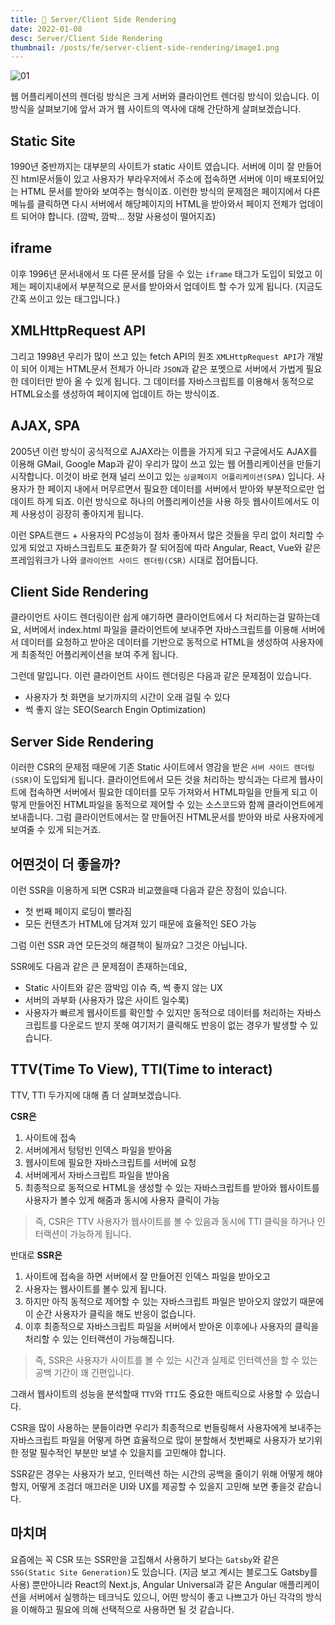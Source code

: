 ```yaml
---
title: 🔮 Server/Client Side Rendering
date: 2022-01-08
desc: Server/Client Side Rendering
thumbnail: /posts/fe/server-client-side-rendering/image1.png
---
```


![01](/posts/fe/server-client-side-rendering/image1.png)

웹 어플리케이션의 렌더링 방식은 크게 서버와 클라이언트 렌더링 방식이 있습니다. 이 방식을 살펴보기에 앞서 과거 웹 사이트의 역사에 대해 간단하게 살펴보겠습니다.

## Static Site
1990년 중반까지는 대부분의 사이트가 static 사이트 였습니다. 서버에 이미 잘 만들어진 html문서들이 있고 사용자가 부라우저에서 주소에 접속하면 서버에 이미 배포되어있는 HTML 문서를 받아와 보여주는 형식이죠. 이런한 방식의 문제점은 페이지에서 다른 메뉴를 클릭하면 다시 서버에서 해당페이지의 HTML을 받아와서 페이지 전체가 업데이트 되어야 합니다. (깜박, 깜박... 정말 사용성이 떨어지죠)

## iframe
이후 1996년 문서내에서 또 다른 문서를 담을 수 있는 `iframe` 태그가 도입이 되었고 이제는 페이지내에서 부분적으로 문서를 받아와서 업데이트 할 수가 있게 됩니다. (지금도 간혹 쓰이고 있는 태그입니다.)

## XMLHttpRequest API
그리고 1998년 우리가 많이 쓰고 있는 fetch API의 원조 `XMLHttpRequest API`가 개발이 되어 이제는 HTML문서 전체가 아니라 `JSON`과 같은 포멧으로 서버에서 가법게 필요한 데이터만 받아 올 수 있게 됩니다. 그 데이터를 자바스크립트를 이용해서 동적으로 HTML요소를 생성하여 페이지에 업데이트 하는 방식이죠.

## AJAX, SPA
2005년 이런 방식이 공식적으로 AJAX라는 이름을 가지게 되고 구글에서도 AJAX를 이용해 GMail, Google Map과 같이 우리가 많이 쓰고 있는 웹 어플리케이션을 만들기 시작합니다. 이것이 바로 현재 널리 쓰이고 있는 `싱글페이지 어플리케이션(SPA)` 입니다. 
사용자가 한 페이지 내에서 머무르면서 필요한 데이터를 서버에서 받아와 부분적으로만 업데이트 하게 되죠. 이런 방식으로 하나의 어플리케이션을 사용 하듯 웹사이트에서도 이제 사용성이 굉장히 좋아지게 됩니다.

이런 SPA트랜드 + 사용자의 PC성능이 점차 좋아져서 많은 것들을 무리 없이 처리할 수 있게 되었고 자바스크립트도 표준화가 잘 되어짐에 따라 Angular, React, Vue와 같은 프레임워크가 나와 `클라이언트 사이드 렌더링(CSR)` 시대로 접어듭니다.

## Client Side Rendering
클라이언트 사이드 렌더링이란 쉽게 얘기하면 클라이언트에서 다 처리하는걸 말하는데요, 서버에서 index.html 파일을 클라이언트에 보내주면 자바스크립트를 이용해 서버에서 데이터를 요청하고 받아온 데이터를 기반으로 동적으로  HTML을 생성하여 사용자에게 최종적인 어플리케이션을 보여 주게 됩니다.

그런데 말입니다. 이런 클라이언트 사이드 렌더링은 다음과 같은 문제점이 있습니다.
- 사용자가 첫 화면을 보기까지의 시간이 오래 걸릴 수 있다
- 썩 좋지 않는 SEO(Search Engin Optimization)

## Server Side Rendering
이러한 CSR의 문제점 때문에 기존 Static 사이트에서 영감을 받은 `서버 사이드 렌더링(SSR)`이 도입되게 됩니다. 클라이언트에서 모든 것을 처리하는 방식과는 다르게 웹사이트에 접속하면 서버에서 필요한 데이터를 모두 가져와서 HTML파일을 만들게 되고 이렇게 만들어진 HTML파일을 동적으로 제어할 수 있는 소스코드와 함께 클라이언트에게 보내줍니다. 그럼 클라이언트에서는 잘 만들어진 HTML문서를 받아와 바로 사용자에게 보여줄 수 있게 되는거죠.

## 어떤것이 더 좋을까?
이런 SSR을 이용하게 되면 CSR과 비교했을때 다음과 같은 장점이 있습니다.
- 첫 번째 페이지 로딩이 빨라짐
- 모든 컨텐츠가 HTML에 담겨져 있기 때문에 효율적인 SEO 가능

그럼 이런 SSR 과연 모든것의 해결책이 될까요? 그것은 아닙니다.

SSR에도 다음과 같은 큰 문제점이 존재하는데요, 
- Static 사이트와 같은 깜박임 이슈 즉, 썩 좋지 않는 UX
- 서버의 과부화 (사용자가 많은 사이트 일수록)
- 사용자가 빠르게 웹사이트를 확인할 수 있지만 동적으로 데이터를 처리하는 자바스크립트를 다운로드 받지 못해 여기저기 클릭해도 반응이 없는 경우가 발생할 수 있습니다.

## TTV(Time To View), TTI(Time to interact) 

TTV, TTI 두가지에 대해 좀 더 살펴보겠습니다.

**CSR은** 
1. 사이트에 접속
2. 서버에게서 텅텅빈 인덱스 파일을 받아옴
3. 웹사이트에 필요한 자바스크립트를 서버에 요청
4. 서버에게서 자바스크립트 파일을 받아옴
5. 최종적으로 동적으로 HTML을 생성할 수 있는 자바스크립트를 받아와 웹사이트를 사용자가 볼수 있게 해줌과 동시에 사용자 클릭이 가능

>즉, CSR은 TTV 사용자가 웹사이트를 볼 수 있음과 동시에 TTI 클릭을 하거나 인터랙션이 가능하게 됩니다.

반대로 **SSR은** 

1. 사이트에 접속을 하면 서버에서 잘 만들어진 인덱스 파일을 받아오고
2. 사용자는 웹사이트를 볼수 있게 됩니다.
3. 하지만 아직 동적으로 제어할 수 있는 자바스크립트 파일은 받아오지 않았기 때문에 이 순간 사용자가 클릭을 해도 반응이 없습니다. 
4. 이후 최종적으로 자바스크립트 파일을 서버에서 받아온 이후에나 사용자의 클릭을 처리할 수 있는 인터랙션이 가능해집니다.

>즉, SSR은 사용자가 사이트를 볼 수 있는 시간과 실제로 인터렉션을 할 수 있는 공백 기간이 꽤 긴편입니다.

그래서 웹사이트의 성능을 분석할때 `TTV`와 `TTI`도 중요한 매트릭으로 사용할 수 있습니다.

CSR을 많이 사용하는 분들이라면 우리가 최종적으로 번들링해서 사용자에게 보내주는 자바스크립트 파일을 어떻게 하면 효율적으로 많이 분할해서 첫번째로 사용자가 보기위한 정말 필수적인 부분만 보낼 수 있을지를 고민해야 합니다.

SSR같은 경우는 사용자가 보고, 인터렉션 하는 시간의 공백을 줄이기 위해 어떻게 해야할지, 어떻게 조검더 매끄러운 UI와 UX를 제공할 수 있을지 고민해 보면 좋을것 같습니다.

## 마치며
요즘에는 꼭 CSR 또는 SSR만을 고집해서 사용하기 보다는 `Gatsby`와 같은 `SSG(Static Site Generation)`도 있습니다. (지금 보고 계시는 블로그도 Gatsby를 사용)
뿐만아니라 React의 Next.js, Angular Universal과 같은 Angular 애플리케이션을 서버에서 실행하는 테크닉도 있으니, 어떤 방식이 좋고 나쁘고가 아닌 각각의 방식을 이해하고 필요에 의해 선택적으로 사용하면 될 것 같습니다.